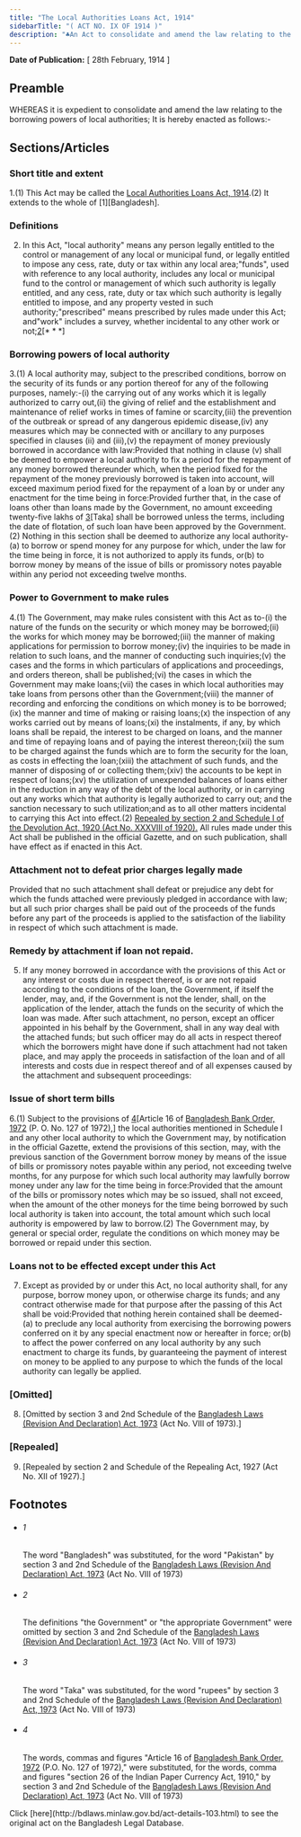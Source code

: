 ```yaml
---
title: "The Local Authorities Loans Act, 1914"
sidebarTitle: "( ACT NO. IX OF 1914 )"
description: "♣An Act to consolidate and amend the law relating to the grant of loans to Local Authorities."
---
```


**Date of Publication:** [ 28th February, 1914 ]

## Preamble

WHEREAS it is expedient to consolidate and amend the law relating to the borrowing powers of local authorities; It is hereby enacted as follows:-

## Sections/Articles

### Short title and extent

1.(1) This Act may be called the [Local Authorities Loans Act, 1914](/act-103.html "Local Authorities Loans Act, 1914").(2) It extends to the whole of [1][Bangladesh].

### Definitions

2. In this Act, "local authority" means any person legally entitled to the control or management of any local or municipal fund, or legally entitled to impose any cess, rate, duty or tax within any local area;"funds", used with reference to any local authority, includes any local or municipal fund to the control or management of which such authority is legally entitled, and any cess, rate, duty or tax which such authority is legally entitled to impose, and any property vested in such authority;"prescribed" means prescribed by rules made under this Act; and"work" includes a survey, whether incidental to any other work or not;[2](1)[\* \* \*]

### Borrowing powers of local authority

3.(1) A local authority may, subject to the prescribed conditions, borrow on the security of its funds or any portion thereof for any of the following purposes, namely:-(i) the carrying out of any works which it is legally authorized to carry out,(ii) the giving of relief and the establishment and maintenance of relief works in times of famine or scarcity,(iii) the prevention of the outbreak or spread of any dangerous epidemic disease,(iv) any measures which may be connected with or ancillary to any purposes specified in clauses (ii) and (iii),(v) the repayment of money previously borrowed in accordance with law:Provided that nothing in clause (v) shall be deemed to empower a local authority to fix a period for the repayment of any money borrowed thereunder which, when the period fixed for the repayment of the money previously borrowed is taken into account, will exceed maximum period fixed for the repayment of a loan by or under any enactment for the time being in force:Provided further that, in the case of loans other than loans made by the Government, no amount exceeding twenty-five lakhs of [3](1)[Taka] shall be borrowed unless the terms, including the date of flotation, of such loan have been approved by the Government.(2) Nothing in this section shall be deemed to authorize any local authority-(a) to borrow or spend money for any purpose for which, under the law for the time being in force, it is not authorized to apply its funds, or(b) to borrow money by means of the issue of bills or promissory notes payable within any period not exceeding twelve months.

### Power to Government to make rules

4.(1) The Government, may make rules consistent with this Act as to-(i) the nature of the funds on the security or which money may be borrowed;(ii) the works for which money may be borrowed;(iii) the manner of making applications for permission to borrow money;(iv) the inquiries to be made in relation to such loans, and the manner of conducting such inquiries;(v) the cases and the forms in which particulars of applications and proceedings, and orders thereon, shall be published;(vi) the cases in which the Government may make loans;(vii) the cases in which local authorities may take loans from persons other than the Government;(viii) the manner of recording and enforcing the conditions on which money is to be borrowed;(ix) the manner and time of making or raising loans;(x) the inspection of any works carried out by means of loans;(xi) the instalments, if any, by which loans shall be repaid, the interest to be charged on loans, and the manner and time of repaying loans and of paying the interest thereon;(xii) the sum to be charged against the funds which are to form the security for the loan, as costs in effecting the loan;(xiii) the attachment of such funds, and the manner of disposing of or collecting them;(xiv) the accounts to be kept in respect of loans;(xv) the utilization of unexpended balances of loans either in the reduction in any way of the debt of the local authority, or in carrying out any works which that authority is legally authorized to carry out; and the sanction necessary to such utilization;and as to all other matters incidental to carrying this Act into effect.(2) [Repealed by section 2 and Schedule I of the Devolution Act, 1920 (Act No. XXXVIII of 1920).](3) All rules made under this Act shall be published in the official Gazette, and on such publication, shall have effect as if enacted in this Act.

### Attachment not to defeat prior charges legally made

Provided that no such attachment shall defeat or prejudice any debt for which the funds attached were previously pledged in accordance with law; but all such prior charges shall be paid out of the proceeds of the funds before any part of the proceeds is applied to the satisfaction of the liability in respect of which such attachment is made.

### Remedy by attachment if loan not repaid.

5. If any money borrowed in accordance with the provisions of this Act or any interest or costs due in respect thereof, is or are not repaid according to the conditions of the loan, the Government, if itself the lender, may, and, if the Government is not the lender, shall, on the application of the lender, attach the funds on the security of which the loan was made. After such attachment, no person, except an officer appointed in his behalf by the Government, shall in any way deal with the attached funds; but such officer may do all acts in respect thereof which the borrowers might have done if such attachment had not taken place, and may apply the proceeds in satisfaction of the loan and of all interests and costs due in respect thereof and of all expenses caused by the attachment and subsequent proceedings:

### Issue of short term bills

6.(1) Subject to the provisions of [4](1)[Article 16 of [Bangladesh Bank Order, 1972](/act-415.html "Bangladesh Bank Order, 1972 ") (P. O. No. 127 of 1972),] the local authorities mentioned in Schedule I and any other local authority to which the Government may, by notification in the official Gazette, extend the provisions of this section, may, with the previous sanction of the Government borrow money by means of the issue of bills or promissory notes payable within any period, not exceeding twelve months, for any purpose for which such local authority may lawfully borrow money under any law for the time being in force:Provided that the amount of the bills or promissory notes which may be so issued, shall not exceed, when the amount of the other moneys for the time being borrowed by such local authority is taken into account, the total amount which such local authority is empowered by law to borrow.(2) The Government may, by general or special order, regulate the conditions on which money may be borrowed or repaid under this section.

### Loans not to be effected except under this Act

7. Except as provided by or under this Act, no local authority shall, for any purpose, borrow money upon, or otherwise charge its funds; and any contract otherwise made for that purpose after the passing of this Act shall be void:Provided that nothing herein contained shall be deemed-(a) to preclude any local authority from exercising the borrowing powers conferred on it by any special enactment now or hereafter in force; or(b) to affect the power conferred on any local authority by any such enactment to charge its funds, by guaranteeing the payment of interest on money to be applied to any purpose to which the funds of the local authority can legally be applied.

### [Omitted]

8. [Omitted by section 3 and 2nd Schedule of the [Bangladesh Laws (Revision And Declaration) Act, 1973](/act-430.html "Bangladesh Laws (Revision And Declaration) Act, 1973") (Act No. VIII of 1973).]

### [Repealed]

9. [Repealed by section 2 and Schedule of the Repealing Act, 1927 (Act No. XII of 1927).]

## Footnotes

- ###### 1

  The word "Bangladesh" was substituted, for the word "Pakistan" by section 3 and 2nd Schedule of the [Bangladesh Laws (Revision And Declaration) Act, 1973](/act-430.html "Bangladesh Laws (Revision And Declaration) Act, 1973") (Act No. VIII of 1973)

- ###### 2

  The definitions "the Government" or "the appropriate Government" were omitted by section 3 and 2nd Schedule of the [Bangladesh Laws (Revision And Declaration) Act, 1973](/act-430.html "Bangladesh Laws (Revision And Declaration) Act, 1973") (Act No. VIII of 1973)

- ###### 3

  The word "Taka" was substituted, for the word "rupees" by section 3 and 2nd Schedule of the [Bangladesh Laws (Revision And Declaration) Act, 1973](/act-430.html "Bangladesh Laws (Revision And Declaration) Act, 1973") (Act No. VIII of 1973)

- ###### 4

  The words, commas and figures "Article 16 of [Bangladesh Bank Order, 1972](/act-415.html "Bangladesh Bank Order, 1972 ") (P.O. No. 127 of 1972)," were substituted, for the words, comma and figures "section 26 of the Indian Paper Currency Act, 1910," by section 3 and 2nd Schedule of the [Bangladesh Laws (Revision And Declaration) Act, 1973](/act-430.html "Bangladesh Laws (Revision And Declaration) Act, 1973") (Act No. VIII of 1973)

<Note>
  Click [here](http://bdlaws.minlaw.gov.bd/act-details-103.html) to see the original act on the Bangladesh Legal Database.
</Note>

